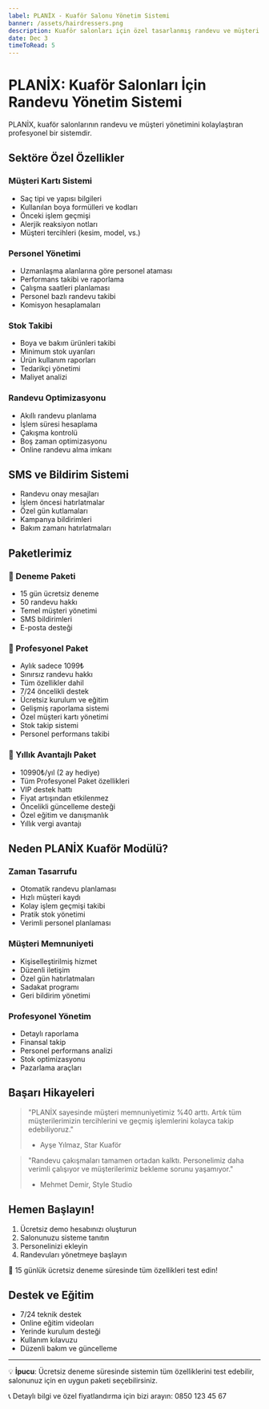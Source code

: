 ```yaml
---
label: PLANİX - Kuaför Salonu Yönetim Sistemi
banner: /assets/hairdressers.png
description: Kuaför salonları için özel tasarlanmış randevu ve müşteri yönetim sistemi.
date: Dec 3
timeToRead: 5
---
```


# PLANİX: Kuaför Salonları İçin Randevu Yönetim Sistemi

PLANİX, kuaför salonlarının randevu ve müşteri yönetimini kolaylaştıran profesyonel bir sistemdir.

## Sektöre Özel Özellikler

### Müşteri Kartı Sistemi

- Saç tipi ve yapısı bilgileri
- Kullanılan boya formülleri ve kodları
- Önceki işlem geçmişi
- Alerjik reaksiyon notları
- Müşteri tercihleri (kesim, model, vs.)

### Personel Yönetimi

- Uzmanlaşma alanlarına göre personel ataması
- Performans takibi ve raporlama
- Çalışma saatleri planlaması
- Personel bazlı randevu takibi
- Komisyon hesaplamaları

### Stok Takibi

- Boya ve bakım ürünleri takibi
- Minimum stok uyarıları
- Ürün kullanım raporları
- Tedarikçi yönetimi
- Maliyet analizi

### Randevu Optimizasyonu

- Akıllı randevu planlama
- İşlem süresi hesaplama
- Çakışma kontrolü
- Boş zaman optimizasyonu
- Online randevu alma imkanı

## SMS ve Bildirim Sistemi

- Randevu onay mesajları
- İşlem öncesi hatırlatmalar
- Özel gün kutlamaları
- Kampanya bildirimleri
- Bakım zamanı hatırlatmaları

## Paketlerimiz

### 🎁 Deneme Paketi

- 15 gün ücretsiz deneme
- 50 randevu hakkı
- Temel müşteri yönetimi
- SMS bildirimleri
- E-posta desteği

### 💼 Profesyonel Paket

- Aylık sadece 1099₺
- Sınırsız randevu hakkı
- Tüm özellikler dahil
- 7/24 öncelikli destek
- Ücretsiz kurulum ve eğitim
- Gelişmiş raporlama sistemi
- Özel müşteri kartı yönetimi
- Stok takip sistemi
- Personel performans takibi

### 🌟 Yıllık Avantajlı Paket

- 10990₺/yıl (2 ay hediye)
- Tüm Profesyonel Paket özellikleri
- VIP destek hattı
- Fiyat artışından etkilenmez
- Öncelikli güncelleme desteği
- Özel eğitim ve danışmanlık
- Yıllık vergi avantajı

## Neden PLANİX Kuaför Modülü?

### Zaman Tasarrufu

- Otomatik randevu planlaması
- Hızlı müşteri kaydı
- Kolay işlem geçmişi takibi
- Pratik stok yönetimi
- Verimli personel planlaması

### Müşteri Memnuniyeti

- Kişiselleştirilmiş hizmet
- Düzenli iletişim
- Özel gün hatırlatmaları
- Sadakat programı
- Geri bildirim yönetimi

### Profesyonel Yönetim

- Detaylı raporlama
- Finansal takip
- Personel performans analizi
- Stok optimizasyonu
- Pazarlama araçları

## Başarı Hikayeleri

> "PLANİX sayesinde müşteri memnuniyetimiz %40 arttı. Artık tüm müşterilerimizin tercihlerini ve geçmiş işlemlerini kolayca takip edebiliyoruz."
>
> - Ayşe Yılmaz, Star Kuaför

> "Randevu çakışmaları tamamen ortadan kalktı. Personelimiz daha verimli çalışıyor ve müşterilerimiz bekleme sorunu yaşamıyor."
>
> - Mehmet Demir, Style Studio

## Hemen Başlayın!

1. Ücretsiz demo hesabınızı oluşturun
2. Salonunuzu sisteme tanıtın
3. Personelinizi ekleyin
4. Randevuları yönetmeye başlayın

🎉 15 günlük ücretsiz deneme süresinde tüm özellikleri test edin!

## Destek ve Eğitim

- 7/24 teknik destek
- Online eğitim videoları
- Yerinde kurulum desteği
- Kullanım kılavuzu
- Düzenli bakım ve güncelleme

---

💡 **İpucu**: Ücretsiz deneme süresinde sistemin tüm özelliklerini test edebilir, salonunuz için en uygun paketi seçebilirsiniz.

📞 Detaylı bilgi ve özel fiyatlandırma için bizi arayın: 0850 123 45 67
